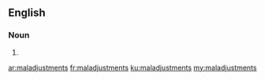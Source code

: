 ==English==

===Noun===
{{head|en|noun plural form}}

# {{plural of|maladjustment|lang=en}}

[[ar:maladjustments]]
[[fr:maladjustments]]
[[ku:maladjustments]]
[[my:maladjustments]]
